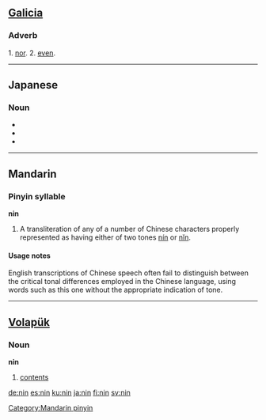 {{see|nín|nǐn}}
==[[Galicia]]==

===Adverb===
1. [[nor]].
2. [[even]].

----

==Japanese==

===Noun===
{{ja-noun|r|hira=にん}}
*{{japdef|人|[[person]]}}
*{{japdef|任|[[duty]], [[obligation]]}}
*{{japdef|忍|[[patience]], [[endurance]]}}

----

==Mandarin==

===Pinyin syllable===
'''nin'''

# A transliteration of any of a number of Chinese characters properly represented as having either of two tones [[nín]] or [[nǐn]].

====Usage notes====
English transcriptions of Chinese speech often fail to distinguish between the critical tonal differences employed in the Chinese language, using words such as this one without the appropriate indication of tone.

[[Category:Mandarin pinyin]]

----

==[[Volapük]]==

===Noun===
'''nin'''

# [[contents]]

[[de:nin]]
[[es:nin]]
[[ku:nin]]
[[ja:nin]]
[[fi:nin]]
[[sv:nin]]